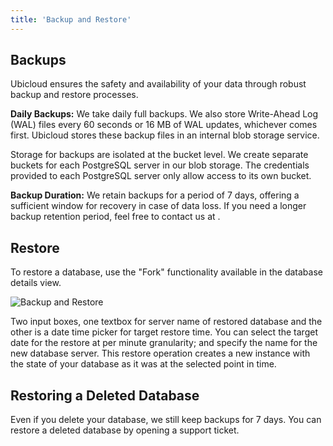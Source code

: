 ```yaml
---
title: 'Backup and Restore'
---
```



## Backups

Ubicloud ensures the safety and availability of your data through robust backup and restore processes.

**Daily Backups:** We take daily full backups. We also store Write-Ahead Log (WAL) files every 60 seconds or 16 MB of WAL updates, whichever comes first. Ubicloud stores these backup files in an internal blob storage service.

Storage for backups are isolated at the bucket level. We create separate buckets for each PostgreSQL server in our blob storage. The credentials provided to each PostgreSQL server only allow access to its own bucket.

**Backup Duration:** We retain backups for a period of 7 days, offering a sufficient window for recovery in case of data loss. If you need a longer backup retention period, feel free to contact us at <Link title="support@ubicloud.com" url="mailto:support@ubicloud.com"/>.

## Restore

To restore a database, use the "Fork" functionality available in the database details view.

![Backup and Restore](/managed-postgresql/backup-and-restore-1.png)

Two input boxes, one textbox for server name of restored database and the other is a date time picker for target restore time.
You can select the target date for the restore at per minute granularity; and specify the name for the new database server. This restore operation creates a new instance with the state of your database as it was at the selected point in time.

## Restoring a Deleted Database

Even if you delete your database, we still keep backups for 7 days. You can restore a deleted database by opening a support ticket.